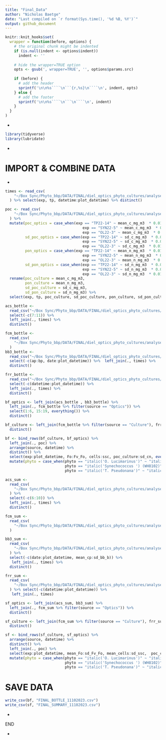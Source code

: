 ```yaml
---
title: "Final_Data"
author: "Nicholas Baetge"
date: "Last compiled on `r format(Sys.time(), '%d %B, %Y')`"
output: github_document
---
```


```r
knitr::knit_hooks$set(
  wrapper = function(before, options) {
    # the original chunk might be indented
    if (is.null(indent <- options$indent))
      indent <- ''
    
    # hide the wrapper=TRUE option
    opts <- gsub(', wrapper=TRUE', '', options$params.src)
    
    if (before) {
      # add the header
      sprintf('\n\n%s````\n```{r,%s}\n````\n', indent, opts)
    } else {
      # add the footer
      sprintf('\n\n%s````\n```\n````\n', indent)
    }
  }
)
```

- 

```r
library(tidyverse)
library(lubridate)
```

- 

#############

# IMPORT & COMBINE DATA

############## 

- 

```r
times <- read_csv(
    "~/Box Sync/Phyto_bbp/DATA/FINAL/diel_optics_phyto_cultures/analyses/fcm/Cultures_and_Optics/processed_fcm_bottle.csv"
  ) %>% select(exp, tp, datetime:plot_datetime) %>% distinct() 

poc <- read_csv(
    "~/Box Sync/Phyto_bbp/DATA/FINAL/diel_optics_phyto_cultures/analyses/poc/processed_chn.csv"
  ) %>% 
  mutate(poc_optics = case_when(exp == "TP22-14" ~ mean_c_mg_m3  * 0.013,
                                   exp == "SYN22-5" ~ mean_c_mg_m3  * 0.009,
                                   exp == "OL22-3" ~ mean_c_mg_m3  * 0.01),
         sd_poc_optics = case_when(exp == "TP22-14" ~ sd_c_mg_m3  * 0.013,
                                   exp == "SYN22-5" ~ sd_c_mg_m3  * 0.009,
                                   exp == "OL22-3" ~ sd_c_mg_m3  * 0.01),
         pon_optics = case_when(exp == "TP22-14" ~ mean_n_mg_m3  * 0.013,
                                   exp == "SYN22-5" ~ mean_n_mg_m3  * 0.009,
                                   exp == "OL22-3" ~ mean_n_mg_m3  * 0.01),
         sd_pon_optics = case_when(exp == "TP22-14" ~ sd_n_mg_m3  * 0.013,
                                   exp == "SYN22-5" ~ sd_n_mg_m3  * 0.009,
                                   exp == "OL22-3" ~ sd_n_mg_m3  * 0.01)) %>% 
  rename(poc_culture = mean_c_mg_m3,
         pon_culture = mean_n_mg_m3,
         sd_poc_culture = sd_c_mg_m3,
         sd_pon_culture = sd_n_mg_m3) %>% 
  select(exp, tp, poc_culture, sd_poc_culture, pon_culture, sd_pon_culture, poc_optics, sd_poc_optics, pon_optics, sd_pon_optics, mean_cn, sd_cn)

acs_bottle <-
  read_csv("~/Box Sync/Phyto_bbp/DATA/FINAL/diel_optics_phyto_cultures/analyses/acs/processed_acs_bottle_11102023.csv") %>% 
  select(-c(7:11)) %>% 
  left_join(., times) %>% 
  distinct()

fcm_bottle <-
  read_csv(
    "~/Box Sync/Phyto_bbp/DATA/FINAL/diel_optics_phyto_cultures/analyses/fcm/Cultures_and_Optics/processed_fcm_bottle.csv"
  )
bb3_bottle <-
  read_csv("~/Box Sync/Phyto_bbp/DATA/FINAL/diel_optics_phyto_cultures/analyses/bb3/processed_bb3_bottle_11102023.csv") %>% 
  select(-c(ap:bp, date:plot_datetime)) %>%  left_join(., times) %>% 
  distinct()

frr_bottle <-
  read_csv("~/Box Sync/Phyto_bbp/DATA/FINAL/diel_optics_phyto_cultures/analyses/frr/processed_frr_bottle.csv") %>% 
  select(-c(datetime:plot_datetime)) %>% 
  left_join(., times) %>% 
  distinct()

bf_optics <- left_join(acs_bottle , bb3_bottle) %>% 
  left_join(., fcm_bottle %>% filter(source == "Optics")) %>% 
  select(1:6, 15:19, everything()) %>% 
  distinct()

bf_culture <- left_join(fcm_bottle %>% filter(source == "Culture"), frr_bottle) %>% 
  distinct()

bf <- bind_rows(bf_culture, bf_optics) %>% 
  left_join(., poc) %>% 
  arrange(source, datetime) %>% 
  distinct() %>% 
  select(exp:plot_datetime, Fo:Fv_Fo, cells:ssc, poc_culture:sd_cn, everything()) %>% 
  mutate(phyto = case_when(phyto == "italic('O. Lucimarinus')" ~ "italic('O. lucimarinus')",
                           phyto == "italic('Synechococcus ') (WH8102)" ~ "italic('Synechococcus ') (WH8102)",
                           phyto == "italic('T. Pseudonana')" ~ "italic('T. pseudonana')"))
```


```r
acs_sum <-
  read_csv(
    "~/Box Sync/Phyto_bbp/DATA/FINAL/diel_optics_phyto_cultures/analyses/acs/processed_acs_summary_11102023.csv"
  ) %>% 
  select(-c(6:10)) %>% 
  left_join(., times) %>% 
  distinct()

fcm_sum <-
  read_csv(
    "~/Box Sync/Phyto_bbp/DATA/FINAL/diel_optics_phyto_cultures/analyses/fcm/Cultures_and_Optics/processed_fcm_summary.csv"
  )

bb3_sum <-
  read_csv(
    "~/Box Sync/Phyto_bbp/DATA/FINAL/diel_optics_phyto_cultures/analyses/bb3/processed_bb3_summary_11102023.csv"
  ) %>% 
  select(-c(date:plot_datetime, mean_cp:sd_bb_b)) %>% 
   left_join(., times) %>% 
  distinct()

frr_sum <-
  read_csv(
    "~/Box Sync/Phyto_bbp/DATA/FINAL/diel_optics_phyto_cultures/analyses/frr/processed_frr_summary.csv"
  ) %>% select(-c(datetime:plot_datetime)) %>% 
   left_join(., times) 

sf_optics <- left_join(acs_sum, bb3_sum) %>% 
  left_join(., fcm_sum %>% filter(source == "Optics")) %>% 
  distinct()

sf_culture <- left_join(fcm_sum %>% filter(source == "Culture"), frr_sum) %>% 
  distinct()

sf <- bind_rows(sf_culture, sf_optics) %>% 
  arrange(source, datetime) %>% 
  distinct() %>% 
  left_join(., poc) %>% 
  select(exp:plot_datetime, mean_Fo:sd_Fv_Fo, mean_cells:sd_ssc,  poc_culture:sd_cn,  everything()) %>% 
  mutate(phyto = case_when(phyto == "italic('O. Lucimarinus')" ~ "italic('O. lucimarinus')",
                           phyto == "italic('Synechococcus ') (WH8102)" ~ "italic('Synechococcus ') (WH8102)",
                           phyto == "italic('T. Pseudonana')" ~ "italic('T. pseudonana')"))
```

########################### 

# SAVE DATA

########################### 

```r
write_csv(bf, "FINAL_BOTTLE_11102023.csv")
write_csv(sf, "FINAL_SUMMARY_11102023.csv")
```

-

END

-